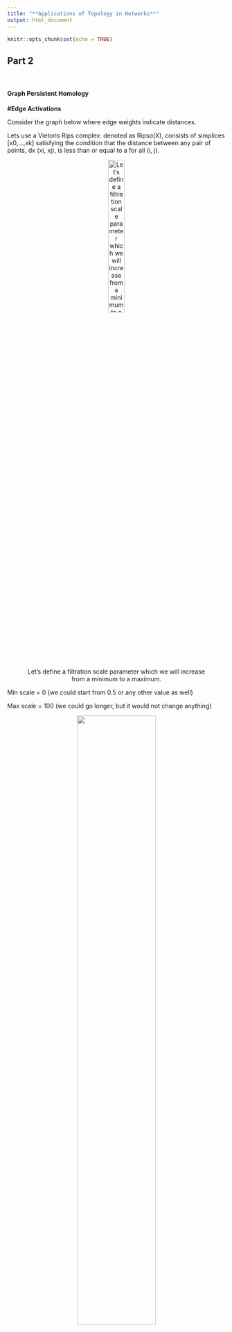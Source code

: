 ```yaml
---
title: "**Applications of Topology in Networks**"
output: html_document
---
```


```r
knitr::opts_chunk$set(echo = TRUE)
```
## Part 2

<br>

#### **Graph Persistent Homology**

**#Edge Activations**

  Consider the graph below where edge weights indicate distances.
  
  Lets use a Vietoris Rips complex: denoted as Ripsɑ(X), consists of simplices [x0,...,xk] satisfying the condition that the distance between any pair of points, dx (xi, xj), is less than or equal to a for all (i, j).
<center>
  ![Let’s define a filtration scale parameter which we will increase from a minimum to a maximum.](Images/dots.png){width=30%}
</center>
  
  Min scale = 0 (we could start from 0.5 or any other value as well)
  
  Max scale = 100 (we could go longer, but it would not change anything)
  
<center>
  ![](Images/dots2.png){width=60%}
</center>

  Multiple questions:
  
  * Question 1: How do we define a distance based on edge weights? In the previous slide, the edge weights represented distances, eliminating the need for explicit distance definition.
  * Question 2: What happens if the graph is unweighted?
    1. Graph resistance distance: In a graph, the resistance between two vertices measures the level of difficulty for electric current to flow between them.
    2. Shortest path distance (works with weighted edges as well):  a measure of the minimum number of edges along the shortest path between two vertices in a graph.
    3. Ricci curvature (works with weighted edges as well): the concept of Ricci curvature is a generalization of Ricci curvature from Riemannian geometry. It provides a way to quantify the geometric properties of the network based on its connectivity and edge weights.
<center>
  ![](Images/image5.png){width=60%}
</center>

  Question 3: What happens if the graph is directed?
  
  * Use distance measures introduced in the first question, but define distances based on incoming or outgoing edges only

**#Node Activation**

  Consider the graph below where node features indicate ages.
<center>
  ![](Images/image6.png){width=30%}
</center>

  We will use sub or super level filtration.
  
  * Sublevel: filtration from minimum to maximum scales
  * Superlevel: filtration from maximum to minimum scales
  
  Min scale = 10 (we could start from 15 or any other value as well)
  
  Max scale = 80 (we could go longer, but it would not change anything)
  
<center>
  ![](Images/Image7.png){width=60%}
</center>

  Multiple Questions:
  
  * Question 1: How do we define node activation values? May come from domain: in molecular networks, atomic weights of molecules.
<center>
  ![](Images/image8.png){width=80%}
</center>
  * Question 2: Sub or super level? Usually researchers apply both and concatenate vectorizations.
  * Question 3: On directed or weighted graphs? We need to define node features based on their edges. This is a common issue in weighted blockchain networks.
  
<br>

#### **A few tips and insights for TDA on graphs**

**#Simplex vs Clique**

  Math: Mathematically, a k-dimensional simplex is defined as the convex hull of (k + 1) affinely independent points in k-dimensional space. 
  
  CS: In graph theory, a k-clique refers to a subset of k vertices in a graph where every vertex is directly connected to every other vertex in the subset.
<center>
  ![](Images/image9.png){width=40%}
</center>

**#K-dimensional holes**

  A k-dimensional hole requires vertices with at least degree k+1 (Vietoris-Rips here).

<center>
  ![Node f will never contribute to a k>0 dimensional hole (See our Neurips’22 CoralTDA article)](Images/image10.png){width=60%}
  </center>

**#Power of PH**

  Persistent homology is powerful because it allows us to track the birth and death of dimensional features at various scales.
  
  Insight from [Yulia R. Gel](https://scholar.google.com/citations?user=MAFTn7gAAAAJ&hl=en) of UTD Math: This PH information is similar to what we get in graph motif analysis, but with finer granularity. 
  
  * Graph motif analysis is a method used in graph theory and network analysis to identify and analyze recurring patterns or subgraphs within a larger graph.
  * A motif is defined as a small subgraph that appears more frequently in a graph than would be expected by chance alone.
<center>
  ![](Images/image11.png){width=35%}
</center>

#### **Applications of TDA on graphs**

<center>
  ![Li, Yitao, et al. "**Dissecting Ethereum Blockchain Analytics: What We Learn from Topology and Geometry of the Ethereum Graph?.**" Proceedings of the 2020 SIAM International Conference on Data Mining. Society for Industrial and Applied Mathematics, 2020](Images/image12.png){width=50%}
</center>


  
